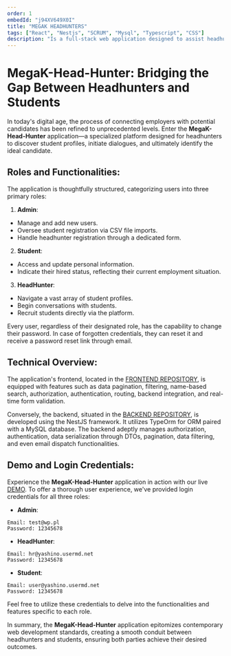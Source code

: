 ```yaml
---
order: 1
embedId: "j94XV649X0I"
title: "MEGAK HEADHUNTERS"
tags: ["React", "Nestjs", "SCRUM", "Mysql", "Typescript", "CSS"]
description: "Is a full-stack web application designed to assist headhunters in browsing student profiles, initiating conversations, and hiring potential candidates. Developed as part of the MegaK course, the application segregates users into three roles: Admin, Student, and HeadHunter, each offering distinct functionalities."
---
```


# MegaK-Head-Hunter: Bridging the Gap Between Headhunters and Students

In today's digital age, the process of connecting employers with potential candidates has been refined to unprecedented levels. Enter the **MegaK-Head-Hunter** application—a specialized platform designed for headhunters to discover student profiles, initiate dialogues, and ultimately identify the ideal candidate.

## Roles and Functionalities:

The application is thoughtfully structured, categorizing users into three primary roles:

1. **Admin**:

- Manage and add new users.
- Oversee student registration via CSV file imports.
- Handle headhunter registration through a dedicated form.

2. **Student**:

- Access and update personal information.
- Indicate their hired status, reflecting their current employment situation.

3. **HeadHunter**:

- Navigate a vast array of student profiles.
- Begin conversations with students.
- Recruit students directly via the platform.

Every user, regardless of their designated role, has the capability to change their password. In case of forgotten credentials, they can reset it and receive a password reset link through email.

## Technical Overview:

The application's frontend, located in the [FRONTEND REPOSITORY](https://github.com/xyashino/MegaK-Head-Hunter-Front), is equipped with features such as data pagination, filtering, name-based search, authorization, authentication, routing, backend integration, and real-time form validation.

Conversely, the backend, situated in the [BACKEND REPOSITORY](https://github.com/xyashino/MegaK-Head-Hunter-BACK), is developed using the NestJS framework. It utilizes TypeOrm for ORM paired with a MySQL database. The backend adeptly manages authorization, authentication, data serialization through DTOs, pagination, data filtering, and even email dispatch functionalities.

## Demo and Login Credentials:

Experience the **MegaK-Head-Hunter** application in action with our live [DEMO](https://megak.yashino.live/login). To offer a thorough user experience, we've provided login credentials for all three roles:

- **Admin**:

```
Email: test@wp.pl
Password: 12345678
```

- **HeadHunter**:

```
Email: hr@yashino.usermd.net
Password: 12345678
```

- **Student**:

```
Email: user@yashino.usermd.net
Password: 12345678
```

Feel free to utilize these credentials to delve into the functionalities and features specific to each role.

In summary, the **MegaK-Head-Hunter** application epitomizes contemporary web development standards, creating a smooth conduit between headhunters and students, ensuring both parties achieve their desired outcomes.

